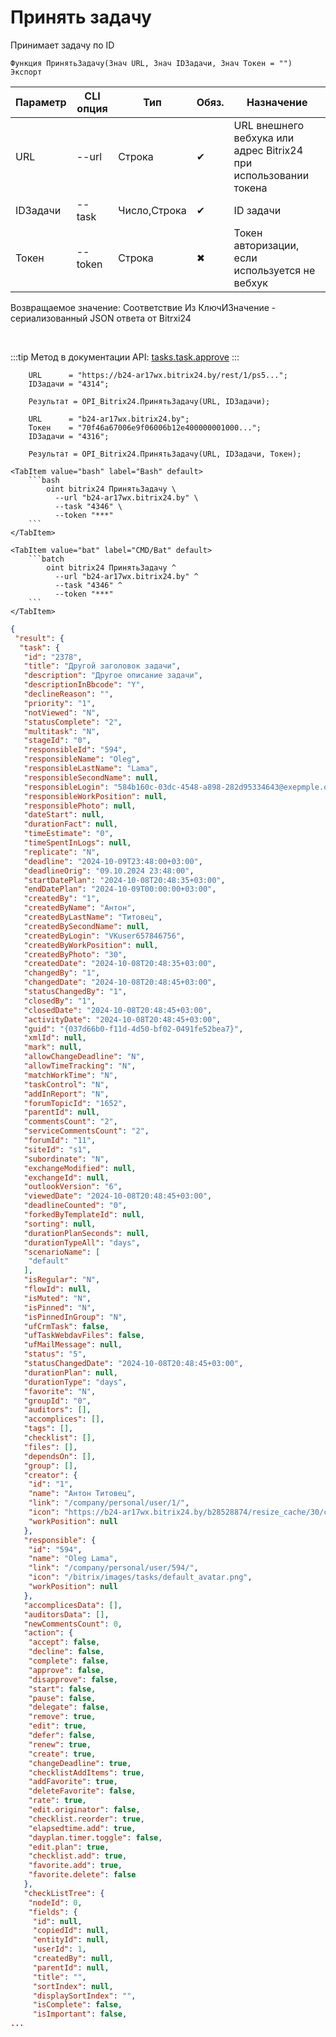 ﻿---
sidebar_position: 7
---


# Принять задачу
 Принимает задачу по ID



`Функция ПринятьЗадачу(Знач URL, Знач IDЗадачи, Знач Токен = "") Экспорт`

  | Параметр | CLI опция | Тип | Обяз. | Назначение |
  |-|-|-|-|-|
  | URL | --url | Строка | &#x2714; | URL внешнего вебхука или адрес Bitrix24 при использовании токена |
  | IDЗадачи | --task | Число,Строка | &#x2714; | ID задачи |
  | Токен | --token | Строка | &#x2716; | Токен авторизации, если используется не вебхук |

  
  Возвращаемое значение:   Соответствие Из КлючИЗначение - сериализованный JSON ответа от Bitrxi24

<br/>

:::tip
Метод в документации API: [tasks.task.approve](https://dev.1c-bitrix.ru/rest_help/tasks/task/tasks/tasks_task_approve.php)
:::
<br/>



```bsl title="Пример использования для 1С:Предприятие/OneScript"
    URL      = "https://b24-ar17wx.bitrix24.by/rest/1/ps5...";
    IDЗадачи = "4314";

    Результат = OPI_Bitrix24.ПринятьЗадачу(URL, IDЗадачи);

    URL      = "b24-ar17wx.bitrix24.by";
    Токен    = "70f46a67006e9f06006b12e400000001000...";
    IDЗадачи = "4316";

    Результат = OPI_Bitrix24.ПринятьЗадачу(URL, IDЗадачи, Токен);
```
    

 <Tabs>
  
    <TabItem value="bash" label="Bash" default>
        ```bash
            oint bitrix24 ПринятьЗадачу \
              --url "b24-ar17wx.bitrix24.by" \
              --task "4346" \
              --token "***"
        ```
    </TabItem>
  
    <TabItem value="bat" label="CMD/Bat" default>
        ```batch
            oint bitrix24 ПринятьЗадачу ^
              --url "b24-ar17wx.bitrix24.by" ^
              --task "4346" ^
              --token "***"
        ```
    </TabItem>
</Tabs>


```json title="Результат"
{
 "result": {
  "task": {
   "id": "2378",
   "title": "Другой заголовок задачи",
   "description": "Другое описание задачи",
   "descriptionInBbcode": "Y",
   "declineReason": "",
   "priority": "1",
   "notViewed": "N",
   "statusComplete": "2",
   "multitask": "N",
   "stageId": "0",
   "responsibleId": "594",
   "responsibleName": "Oleg",
   "responsibleLastName": "Lama",
   "responsibleSecondName": null,
   "responsibleLogin": "584b160c-03dc-4548-a898-282d95334643@exepmple.org",
   "responsibleWorkPosition": null,
   "responsiblePhoto": null,
   "dateStart": null,
   "durationFact": null,
   "timeEstimate": "0",
   "timeSpentInLogs": null,
   "replicate": "N",
   "deadline": "2024-10-09T23:48:00+03:00",
   "deadlineOrig": "09.10.2024 23:48:00",
   "startDatePlan": "2024-10-08T20:48:35+03:00",
   "endDatePlan": "2024-10-09T00:00:00+03:00",
   "createdBy": "1",
   "createdByName": "Антон",
   "createdByLastName": "Титовец",
   "createdBySecondName": null,
   "createdByLogin": "VKuser657846756",
   "createdByWorkPosition": null,
   "createdByPhoto": "30",
   "createdDate": "2024-10-08T20:48:35+03:00",
   "changedBy": "1",
   "changedDate": "2024-10-08T20:48:45+03:00",
   "statusChangedBy": "1",
   "closedBy": "1",
   "closedDate": "2024-10-08T20:48:45+03:00",
   "activityDate": "2024-10-08T20:48:45+03:00",
   "guid": "{037d66b0-f11d-4d50-bf02-0491fe52bea7}",
   "xmlId": null,
   "mark": null,
   "allowChangeDeadline": "N",
   "allowTimeTracking": "N",
   "matchWorkTime": "N",
   "taskControl": "N",
   "addInReport": "N",
   "forumTopicId": "1652",
   "parentId": null,
   "commentsCount": "2",
   "serviceCommentsCount": "2",
   "forumId": "11",
   "siteId": "s1",
   "subordinate": "N",
   "exchangeModified": null,
   "exchangeId": null,
   "outlookVersion": "6",
   "viewedDate": "2024-10-08T20:48:45+03:00",
   "deadlineCounted": "0",
   "forkedByTemplateId": null,
   "sorting": null,
   "durationPlanSeconds": null,
   "durationTypeAll": "days",
   "scenarioName": [
    "default"
   ],
   "isRegular": "N",
   "flowId": null,
   "isMuted": "N",
   "isPinned": "N",
   "isPinnedInGroup": "N",
   "ufCrmTask": false,
   "ufTaskWebdavFiles": false,
   "ufMailMessage": null,
   "status": "5",
   "statusChangedDate": "2024-10-08T20:48:45+03:00",
   "durationPlan": null,
   "durationType": "days",
   "favorite": "N",
   "groupId": "0",
   "auditors": [],
   "accomplices": [],
   "tags": [],
   "checklist": [],
   "files": [],
   "dependsOn": [],
   "group": [],
   "creator": {
    "id": "1",
    "name": "Антон Титовец",
    "link": "/company/personal/user/1/",
    "icon": "https://b24-ar17wx.bitrix24.by/b28528874/resize_cache/30/c0120a8d7c10d63c83e32398d1ec4d9e/main/d7e/d7e99cf556e4ab676463dae2c00ddfbb/a7e0af6899300e3c684caeca5c334d81.jpg",
    "workPosition": null
   },
   "responsible": {
    "id": "594",
    "name": "Oleg Lama",
    "link": "/company/personal/user/594/",
    "icon": "/bitrix/images/tasks/default_avatar.png",
    "workPosition": null
   },
   "accomplicesData": [],
   "auditorsData": [],
   "newCommentsCount": 0,
   "action": {
    "accept": false,
    "decline": false,
    "complete": false,
    "approve": false,
    "disapprove": false,
    "start": false,
    "pause": false,
    "delegate": false,
    "remove": true,
    "edit": true,
    "defer": false,
    "renew": true,
    "create": true,
    "changeDeadline": true,
    "checklistAddItems": true,
    "addFavorite": true,
    "deleteFavorite": false,
    "rate": true,
    "edit.originator": false,
    "checklist.reorder": true,
    "elapsedtime.add": true,
    "dayplan.timer.toggle": false,
    "edit.plan": true,
    "checklist.add": true,
    "favorite.add": true,
    "favorite.delete": false
   },
   "checkListTree": {
    "nodeId": 0,
    "fields": {
     "id": null,
     "copiedId": null,
     "entityId": null,
     "userId": 1,
     "createdBy": null,
     "parentId": null,
     "title": "",
     "sortIndex": null,
     "displaySortIndex": "",
     "isComplete": false,
     "isImportant": false,
...
```
